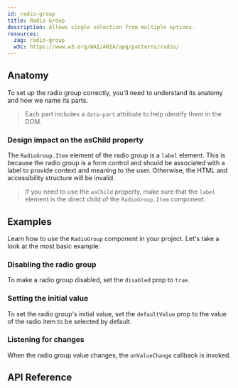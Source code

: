 ```yaml
---
id: radio-group
title: Radio Group
description: Allows single selection from multiple options.
resources:
  zag: radio-group
  w3c: https://www.w3.org/WAI/ARIA/apg/patterns/radio/
---
```


<ComponentPreview />

## Anatomy

To set up the radio group correctly, you'll need to understand its anatomy and
how we name its parts.

> Each part includes a `data-part` attribute to help identify them in the DOM.

<Anatomy id="radio-group" />

### Design impact on the asChild property

The `RadioGroup.Item` element of the radio group is a `label` element. This is
because the radio group is a form control and should be associated with a label
to provide context and meaning to the user. Otherwise, the HTML and
accessibility structure will be invalid.

> If you need to use the `asChild` property, make sure that the `label` element
> is the direct child of the `RadioGroup.Item` component.

## Examples

Learn how to use the `RadioGroup` component in your project. Let's take a look
at the most basic example:

<Example id="basic" />

### Disabling the radio group

To make a radio group disabled, set the `disabled` prop to `true`.

<Example id="disabled" />

### Setting the initial value

To set the radio group's initial value, set the `defaultValue` prop to the value
of the radio item to be selected by default.

<Example id="initialValue" />

### Listening for changes

When the radio group value changes, the `onValueChange` callback is invoked.

<Example id="onEvent" />

## API Reference

<ComponentTypes id="radio-group" />

